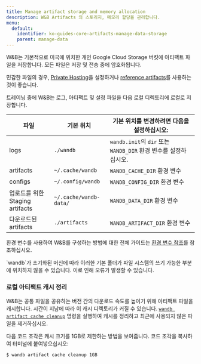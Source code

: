 ```yaml
---
title: Manage artifact storage and memory allocation
description: W&B Artifacts 의 스토리지, 메모리 할당을 관리합니다.
menu:
  default:
    identifier: ko-guides-core-artifacts-manage-data-storage
    parent: manage-data
---
```


W&B는 기본적으로 미국에 위치한 개인 Google Cloud Storage 버킷에 아티팩트 파일을 저장합니다. 모든 파일은 저장 및 전송 중에 암호화됩니다.

민감한 파일의 경우, [Private Hosting](/ko/guides/hosting/)을 설정하거나 [reference artifacts](/ko/../track-external-files)를 사용하는 것이 좋습니다.

트레이닝 중에 W&B는 로그, 아티팩트 및 설정 파일을 다음 로컬 디렉토리에 로컬로 저장합니다.

| 파일 | 기본 위치 | 기본 위치를 변경하려면 다음을 설정하십시오: |
| ---- | ---------------- | ------------------------------- |
| logs | `./wandb` | `wandb.init`의 `dir` 또는 `WANDB_DIR` 환경 변수를 설정하십시오. |
| artifacts | `~/.cache/wandb` | `WANDB_CACHE_DIR` 환경 변수 |
| configs | `~/.config/wandb` | `WANDB_CONFIG_DIR` 환경 변수 |
| 업로드를 위한 Staging artifacts | `~/.cache/wandb-data/` | `WANDB_DATA_DIR` 환경 변수 |
| 다운로드된 artifacts | `./artifacts` | `WANDB_ARTIFACT_DIR` 환경 변수 |

환경 변수를 사용하여 W&B를 구성하는 방법에 대한 전체 가이드는 [환경 변수 참조](/ko/guides/models/track/environment-variables)를 참조하십시오.

<Warning>
`wandb`가 초기화된 머신에 따라 이러한 기본 폴더가 파일 시스템의 쓰기 가능한 부분에 위치하지 않을 수 있습니다. 이로 인해 오류가 발생할 수 있습니다.
</Warning>

### 로컬 아티팩트 캐시 정리

W&B는 공통 파일을 공유하는 버전 간의 다운로드 속도를 높이기 위해 아티팩트 파일을 캐시합니다. 시간이 지남에 따라 이 캐시 디렉토리가 커질 수 있습니다. [`wandb artifact cache cleanup`](/ko/ref/cli/wandb-artifact/wandb-artifact-cache/) 명령을 실행하여 캐시를 정리하고 최근에 사용되지 않은 파일을 제거하십시오.

다음 코드 조각은 캐시 크기를 1GB로 제한하는 방법을 보여줍니다. 코드 조각을 복사하여 터미널에 붙여넣으십시오:

```bash
$ wandb artifact cache cleanup 1GB
```
